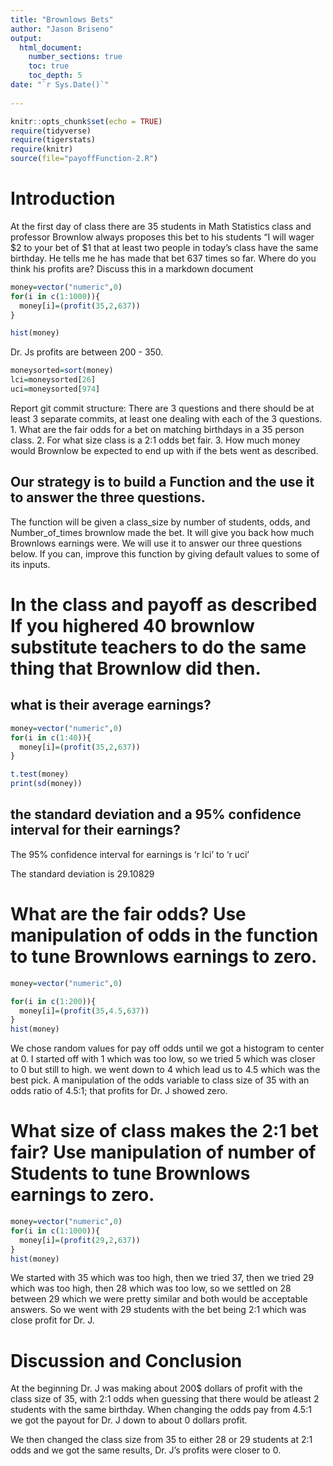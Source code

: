 ```yaml
---
title: "Brownlows Bets"
author: "Jason Briseno"
output: 
  html_document:
    number_sections: true
    toc: true
    toc_depth: 5
date: "`r Sys.Date()`"    
    
---
```

```r
knitr::opts_chunk$set(echo = TRUE)
require(tidyverse)
require(tigerstats)
require(knitr)
source(file="payoffFunction-2.R")
```


<!-- We recommend you use git branches -- create a separate branch for each major section i.e. Introduction, Methods, Results, Inferential Results, and Discussion and Conclusions - leave the YAML block untouched until the final merge where you put in your own name !-->

# Introduction

<!--In this section you explain what you are trying to show.  Where did the data come from?  What is the research or other question you are trying to answer?!-->

 At the first day of class there are 35 students in Math Statistics class and professor Brownlow always proposes this bet to his students "I will wager $2 to your bet of $1 that at least two people in today's class have  the same birthday.  He tells me he has made that bet 637 times so far. Where do you think his profits are? Discuss this in a markdown document
 
```r
money=vector("numeric",0)
for(i in c(1:1000)){
  money[i]=(profit(35,2,637))
}
```
 
 
```r
hist(money)
```
 
 
 Dr. Js profits are between 200 - 350.
 
```r
moneysorted=sort(money)
lci=moneysorted[26]
uci=moneysorted[974]
```
 
 
 
Report git commit structure:
There are 3 questions and there should be at least 3 separate commits, at least one dealing with each of the 3 questions.
1. What are the fair odds for a bet on matching birthdays in a 35 person class.
2. For what size class is a 2:1 odds bet fair.
3. How much money would Brownlow be expected to end up with if the bets went as described.

## Our strategy is to build a Function and the use it to answer the three questions. 

The function will be given a class_size by number of students, odds, and Number_of_times brownlow made the bet.  It will give you back how much Brownlows earnings were. We will use it to answer our three questions below. If you can, improve this function by giving default values to some of its inputs. 

# In the class and payoff as described  If you highered 40 brownlow substitute teachers to do the same thing that Brownlow did then.


## what is their average earnings? 

```r
money=vector("numeric",0)
for(i in c(1:40)){
  money[i]=(profit(35,2,637))
}
```

```r
t.test(money)
print(sd(money))
```


## the standard deviation and a 95% confidence interval for their earnings?
  
  The 95% confidence interval for earnings is 'r lci' to 'r uci'
  
  The standard deviation is 29.10829
  
<!--Explain and display your method of coming up with a 95% confidence interval of  professor Brownlows winnings (or losings)-->


# What are the fair odds? Use manipulation of odds in the function to tune Brownlows earnings to zero. 

```r
money=vector("numeric",0)

for(i in c(1:200)){
  money[i]=(profit(35,4.5,637))
}
hist(money)
```

We chose random values for pay off odds until we got a histogram to center at 0. I started off with 1 which was too low, so we tried 5 which was closer to 0 but still to high. we went down to 4 which lead us to 4.5 which was the best pick. A manipulation of the odds variable to class size of 35 with an odds ratio of 4.5:1; that profits for Dr. J showed zero.

<!--Decide on your methods:  In this section explain the approach you will take to attack the issue --- how will you decide on a likely estimate of professor Brownlow's earnings or losses after 637 bets. Also explain how you construct a 95% confidence interval about your estimate of his winnings !-->




# What size of class makes the 2:1 bet fair?  Use manipulation of number of Students to tune Brownlows earnings to zero.

```r
money=vector("numeric",0)
for(i in c(1:1000)){
  money[i]=(profit(29,2,637))
}
hist(money)
```

We started with 35 which was too high, then we tried 37, then we tried 29 which was too high, then 28 which was too low, so we settled on 28 between 29 which we were pretty similar and both would be acceptable answers. So we went with 29 students with the bet being 2:1 which was close profit for Dr. J.

<!--Explain and display the results of your method of coming up with the estimate of professor Brownlows betting profits!-->








# Discussion and Conclusion

<!--Discussion and conclusion here.  If professor Brownlow is consistantly making or losing money how could he change his payout so that his profits center on zero?  Also discuss what size his class should be in order to have his current scheme balance at zero profit.!-->

At the beginning Dr. J was making about 200$ dollars of profit with the class size of 35, with 2:1 odds when guessing that there would be atleast 2 students with the same birthday. When changing the odds pay from 4.5:1 we got the payout for Dr. J down to about 0 dollars profit.

We then changed the class size from 35 to either 28 or 29 students at 2:1 odds and we got the same results, Dr. J's profits were closer to 0.

